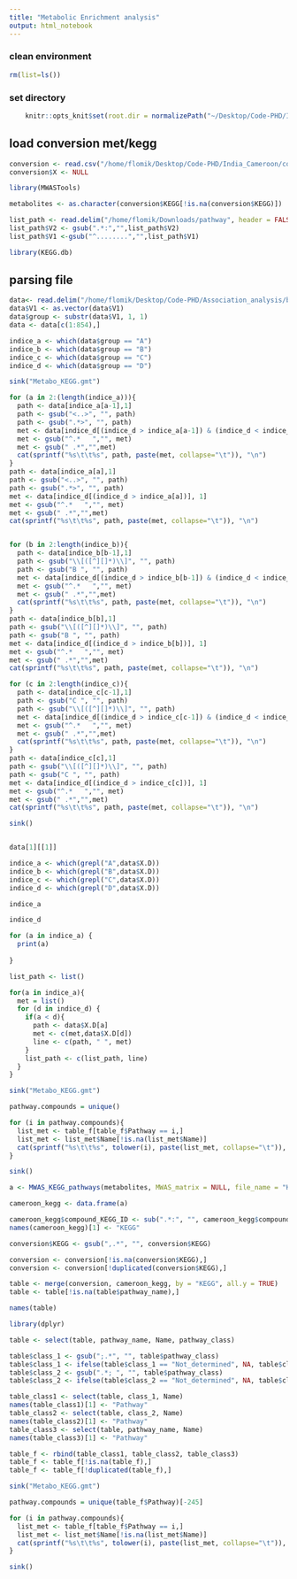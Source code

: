 ```yaml
---
title: "Metabolic Enrichment analysis"
output: html_notebook
---
```


### clean environment
```r
rm(list=ls())
```


### set directory
```r
    knitr::opts_knit$set(root.dir = normalizePath("~/Desktop/Code-PHD/India_Cameroon/")) 
```


## load conversion met/kegg

```r
conversion <- read.csv("/home/flomik/Desktop/Code-PHD/India_Cameroon/conversion_metabolites_names_KEGG.csv")
conversion$X <- NULL
```

```r
library(MWASTools)
```
```r
metabolites <- as.character(conversion$KEGG[!is.na(conversion$KEGG)])
```

```r
list_path <- read.delim("/home/flomik/Downloads/pathway", header = FALSE)
list_path$V2 <- gsub(".*:","",list_path$V2)
list_path$V1 <-gsub("^........","",list_path$V1)
```
```r
library(KEGG.db)
```

## parsing file
```r
data<- read.delim("/home/flomik/Desktop/Code-PHD/Association_analysis/br08001.keg", header = FALSE)
data$V1 <- as.vector(data$V1)
data$group <- substr(data$V1, 1, 1)
data <- data[c(1:854),]
```




```r
indice_a <- which(data$group == "A")
indice_b <- which(data$group == "B")
indice_c <- which(data$group == "C")
indice_d <- which(data$group == "D")
```


```r
sink("Metabo_KEGG.gmt")

for (a in 2:(length(indice_a))){
  path <- data[indice_a[a-1],1]
  path <- gsub("<..>", "", path)
  path <- gsub(".*>", "", path)
  met <- data[indice_d[(indice_d > indice_a[a-1]) & (indice_d < indice_a[a])], 1]
  met <- gsub("^.*   ","", met)
  met <- gsub(" .*","",met)
  cat(sprintf("%s\t\t%s", path, paste(met, collapse="\t")), "\n")
}
path <- data[indice_a[a],1]
path <- gsub("<..>", "", path)
path <- gsub(".*>", "", path)
met <- data[indice_d[(indice_d > indice_a[a])], 1]
met <- gsub("^.*   ","", met)
met <- gsub(" .*","",met)
cat(sprintf("%s\t\t%s", path, paste(met, collapse="\t")), "\n")


for (b in 2:length(indice_b)){
  path <- data[indice_b[b-1],1]
  path <- gsub("\\[([^][]*)\\]", "", path)
  path <- gsub("B ", "", path)
  met <- data[indice_d[(indice_d > indice_b[b-1]) & (indice_d < indice_b[b])], 1]
  met <- gsub("^.*   ","", met)
  met <- gsub(" .*","",met)
  cat(sprintf("%s\t\t%s", path, paste(met, collapse="\t")), "\n")
}
path <- data[indice_b[b],1]
path <- gsub("\\[([^][]*)\\]", "", path)
path <- gsub("B ", "", path)
met <- data[indice_d[(indice_d > indice_b[b])], 1]
met <- gsub("^.*   ","", met)
met <- gsub(" .*","",met)
cat(sprintf("%s\t\t%s", path, paste(met, collapse="\t")), "\n")

for (c in 2:length(indice_c)){
  path <- data[indice_c[c-1],1]
  path <- gsub("C ", "", path)
  path <- gsub("\\[([^][]*)\\]", "", path)
  met <- data[indice_d[(indice_d > indice_c[c-1]) & (indice_d < indice_c[c])], 1]
  met <- gsub("^.*   ","", met)
  met <- gsub(" .*","",met)
  cat(sprintf("%s\t\t%s", path, paste(met, collapse="\t")), "\n")
}
path <- data[indice_c[c],1]
path <- gsub("\\[([^][]*)\\]", "", path)
path <- gsub("C ", "", path)
met <- data[indice_d[(indice_d > indice_c[c])], 1]
met <- gsub("^.*   ","", met)
met <- gsub(" .*","",met)
cat(sprintf("%s\t\t%s", path, paste(met, collapse="\t")), "\n")

sink()
```

```r

```




```r
data[1][[1]]
```

```r
indice_a <- which(grepl("A",data$X.D))
indice_b <- which(grepl("B",data$X.D))
indice_c <- which(grepl("C",data$X.D))
indice_d <- which(grepl("D",data$X.D))
```

```r
indice_a
```
```r
indice_d
```
```r
for (a in indice_a) {
  print(a)
  
}
```

```r
list_path <- list()

for(a in indice_a){
  met = list()
  for (d in indice_d) {
    if(a < d){
      path <- data$X.D[a]
      met <- c(met,data$X.D[d])
      line <- c(path, " ", met)
    }
    list_path <- c(list_path, line)
  }
}
```

```r
sink("Metabo_KEGG.gmt")

pathway.compounds = unique()

for (i in pathway.compounds){
  list_met <- table_f[table_f$Pathway == i,]
  list_met <- list_met$Name[!is.na(list_met$Name)]
  cat(sprintf("%s\t\t%s", tolower(i), paste(list_met, collapse="\t")), "\n")
}

sink()
```


```r
a <- MWAS_KEGG_pathways(metabolites, MWAS_matrix = NULL, file_name = "KeggPaths")
```

```r
cameroon_kegg <- data.frame(a)
```
```r
cameroon_kegg$compound_KEGG_ID <- sub(".*:", "", cameroon_kegg$compound_KEGG_ID)
names(cameroon_kegg)[1] <- "KEGG"
```
```r
conversion$KEGG <- gsub(",.*", "", conversion$KEGG)
```
```r
conversion <- conversion[!is.na(conversion$KEGG),]
conversion <- conversion[!duplicated(conversion$KEGG),]
```

```r
table <- merge(conversion, cameroon_kegg, by = "KEGG", all.y = TRUE)
table <- table[!is.na(table$pathway_name),]
```
```r
names(table)
```
```r
library(dplyr)
```

```r
table <- select(table, pathway_name, Name, pathway_class)
```

```r
table$class_1 <- gsub(";.*", "", table$pathway_class)
table$class_1 <- ifelse(table$class_1 == "Not_determined", NA, table$class_1)
table$class_2 <- gsub(".*; ", "", table$pathway_class)
table$class_2 <- ifelse(table$class_2 == "Not_determined", NA, table$class_2)
```

```r
table_class1 <- select(table, class_1, Name)
names(table_class1)[1] <- "Pathway"
table_class2 <- select(table, class_2, Name)
names(table_class2)[1] <- "Pathway"
table_class3 <- select(table, pathway_name, Name)
names(table_class3)[1] <- "Pathway"
```

```r
table_f <- rbind(table_class1, table_class2, table_class3)
table_f <- table_f[!is.na(table_f),]
table_f <- table_f[!duplicated(table_f),]
```

```r
sink("Metabo_KEGG.gmt")

pathway.compounds = unique(table_f$Pathway)[-245]

for (i in pathway.compounds){
  list_met <- table_f[table_f$Pathway == i,]
  list_met <- list_met$Name[!is.na(list_met$Name)]
  cat(sprintf("%s\t\t%s", tolower(i), paste(list_met, collapse="\t")), "\n")
}

sink()
```


